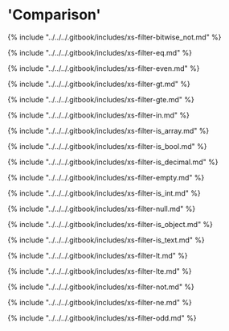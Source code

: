 # 'Comparison'

{% include "../../../.gitbook/includes/xs-filter-bitwise_not.md" %}

{% include "../../../.gitbook/includes/xs-filter-eq.md" %}

{% include "../../../.gitbook/includes/xs-filter-even.md" %}

{% include "../../../.gitbook/includes/xs-filter-gt.md" %}

{% include "../../../.gitbook/includes/xs-filter-gte.md" %}

{% include "../../../.gitbook/includes/xs-filter-in.md" %}

{% include "../../../.gitbook/includes/xs-filter-is_array.md" %}

{% include "../../../.gitbook/includes/xs-filter-is_bool.md" %}

{% include "../../../.gitbook/includes/xs-filter-is_decimal.md" %}

{% include "../../../.gitbook/includes/xs-filter-empty.md" %}

{% include "../../../.gitbook/includes/xs-filter-is_int.md" %}

{% include "../../../.gitbook/includes/xs-filter-null.md" %}

{% include "../../../.gitbook/includes/xs-filter-is_object.md" %}

{% include "../../../.gitbook/includes/xs-filter-is_text.md" %}

{% include "../../../.gitbook/includes/xs-filter-lt.md" %}

{% include "../../../.gitbook/includes/xs-filter-lte.md" %}

{% include "../../../.gitbook/includes/xs-filter-not.md" %}

{% include "../../../.gitbook/includes/xs-filter-ne.md" %}

{% include "../../../.gitbook/includes/xs-filter-odd.md" %}
